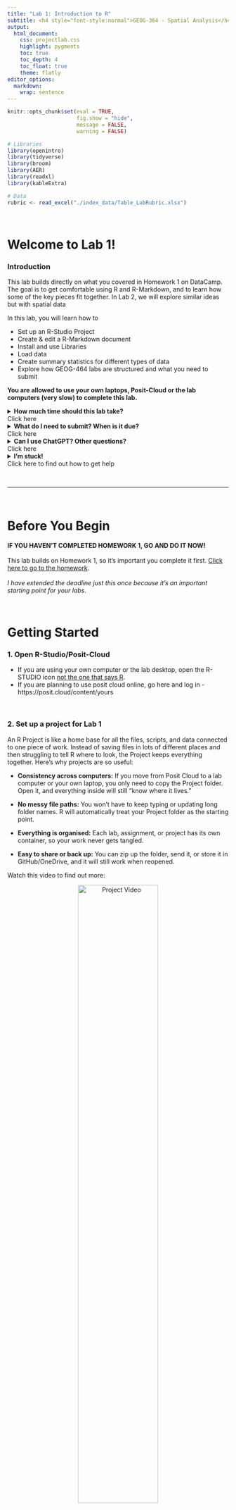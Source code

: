 ```yaml
---
title: "Lab 1: Introduction to R"
subtitle: <h4 style="font-style:normal">GEOG-364 - Spatial Analysis</h4>
output: 
  html_document:
    css: projectlab.css
    highlight: pygments
    toc: true
    toc_depth: 4
    toc_float: true
    theme: flatly
editor_options: 
  markdown: 
    wrap: sentence
---
```



```r
knitr::opts_chunk$set(eval = TRUE, 
                      fig.show = "hide", 
                      message = FALSE, 
                      warning = FALSE)

# Libraries
library(openintro)
library(tidyverse)
library(broom)
library(AER)
library(readxl)
library(kableExtra)

# Data
rubric <- read_excel("./index_data/Table_LabRubric.xlsx")
```


\

# Welcome to Lab 1! {#Lab1 .unnumbered}


### Introduction

This lab builds directly on what you covered in Homework 1 on DataCamp. The goal is to get comfortable using R and R-Markdown, and to learn how some of the key pieces fit together. In Lab 2, we will explore similar ideas but with spatial data

In this lab, you will learn how to 

 - Set up an R-Studio Project
 - Create & edit a R-Markdown document
 - Install and use Libraries
 - Load data
 - Create summary statistics for different types of data
 - Explore how GEOG-464 labs are structured and what you need to submit

**You are allowed to use your own laptops, Posit-Cloud or the lab computers (very slow) to complete this lab.**

<details>
<summary> **How much time should this lab take?** <br>Click here </summary>
<div class="details-body">
<p>This is a **one-week lab**. You’ll likely finish most of it during your lab session, with about 4 additional hours of work at home. So you can expect it to take around **6 hours total**. <br><br> **If it’s taking much longer than that, please reach out!** Don’t struggle in silence. </p>
</div>
</details>

<details>
<summary>**What do I need to submit? When is it due?**<br> Click here</summary>
<div class="details-body">
<p>Submission instructions and a checklist-style grading rubric are included at the end of this lab. </p>
<p>Your deadline depends on which lab section you're in::</p>
<ul>
<li>**Tuesday Lab:** due Wednesday, Sept 10 @ 11:59PM </li>
<li>**Thursday Lab:** due Friday, Sept 12 @ 11:59PM</li>
<li>**Friday Lab:** due Saturday, Sept 13 @ 11:59PM</li>
</ul>
<p>IIf something comes up and you’re running late, don’t panic — <a href="https://psu-spatial.github.io/Geog364-2025/FAQ.html"><strong>click this link for the late policy</strong></a>.</p>
</div>
</details>

<details>
<summary> **Can I use ChatGPT? Other questions?** <br> Click here </summary>
<div class="details-body">
<p>Please read the [**the lab FAQ**](https://psu-spatial.github.io/Geog364-2025/FAQ.html) for guidance on using tools like ChatGPT and answers to common questions. We will also be talking about ChatGPT in the next week or so.
</p>
</div>
</details>


<details class="help">
<summary><strong>I'm stuck!</strong><br>Click here to find out how to get help</summary>
<div class="details-body">
<p>If you get stuck, here’s how to find help:</p>

<p><strong>DURING LABS</strong></p>
<ul>
<li>Kiely (and often Dr G) will be available during your lab session. This is the fastest way to get help.</li>
</ul>

<p><strong>DURING OFFICE HOURS</strong></p>
<ul>
<li>Dr G holds weekly office hours and genuinely enjoys helping with R — especially if you’re feeling stuck, frustrated, or overwhelmed.</li>
</ul>

<p><strong>PIAZZA DISCUSSION BOARD</strong></p>
<ul>
<li>The <a href="https://psu.instructure.com/courses/2396422/external_tools/252951"><strong>Class Piazza discussion board</strong></a> is open 24/7. Kiely will explain how it works and will check it at least once a day.</li>
</ul>

<p><strong>LAST RESORT (IF NO REPLY ON PIAZZA)</strong></p>
<ul>
<li>If you’ve posted on Piazza and don’t get a reply within 24 hours, you can send a <strong>Canvas message</strong> to Kiely or Dr G. Or reach out anytime if you feel completely lost. Replies usually take about 24 hours (see the <a href="https://psu-spatial.github.io/Geog364-2025/FAQ.html"><strong>late policy</strong></a> if you’re near a deadline).</li>
</ul>
</div>
</details>

\

------------------------------------------------------------------------

\


# Before You Begin

::: {#boxgreen}

**IF YOU HAVEN'T COMPLETED HOMEWORK 1, GO AND DO IT NOW!** <br><br> This lab builds on Homework 1, so it's important you complete it first. [Click here to go to the homework](https://psu.instructure.com/courses/2396422/assignments/17466225). <br><br>  *I have extended the deadline just this once because it's an important starting point for your labs*.  

::: 

\

# Getting Started

### 1. Open R-Studio/Posit-Cloud

 - If you are using your own computer or the lab desktop, open the R-STUDIO icon [not the one that says R](https://psu-spatial.github.io/Stat462-2025/index_images/pg_Tut2_startup_fig1.png).
 - If you are planning to use posit cloud online, go here and log in - https://posit.cloud/content/yours

\

### 2. Set up a project for Lab 1

An R Project is like a home base for all the files, scripts, and data connected to one piece of work. Instead of saving files in lots of different places and then struggling to tell R where to look, the Project keeps everything together. Here's why projects are so useful:

 - **Consistency across computers:** If you move from Posit Cloud to a lab computer or your own laptop, you only need to copy the Project folder. Open it, and everything inside will still “know where it lives.”

 - **No messy file paths:** You won’t have to keep typing or updating long folder names. R will automatically treat your Project folder as the starting point.

 - **Everything is organised:** Each lab, assignment, or project has its own container, so your work never gets tangled.

 - **Easy to share or back up:** You can zip up the folder, send it, or store it in GitHub/OneDrive, and it will still work when reopened.
 
 Watch this video to find out more:

<p align="center">
  <a href="https://www.linkedin.com/learning/learning-the-r-tidyverse/why-should-you-use-projects-in-rstudio?u=76811570">
    <img src="index_images/im_T1_ProjectVideo.png" alt="Project Video" width="60%">
  </a>
</p>

\

1.  You need to create a new project for every single lab! <br> **Today, use these instructions to create a project for Lab 1:** <br><br> If you are using your own computer or a lab computer, click here [Tutorial: R-Studio Desktop](https://psu-spatial.github.io/Stat462-2025/CH2_EACHLAB.html#11_Projects_using_R-Studio_Desktop) <br> If you are using posit cloud online (the website), click here [Tutorial: Posit Cloud online](https://psu-spatial.github.io/Stat462-2025/CH2_EACHLAB.html#12_Projects_using_Posit_Cloud) <br><br>

\

### 3. Global settings

Before you start using RStudio, it helps to adjust a few settings to make your lives easier. 

2.  Click here [Tutorial: Global settings](https://psu-spatial.github.io/Stat462-2023/in_S462_Tutorial01WhatisR.html#changing-global-settings) and follow the instructions to change your global settings & appearance.


\

### 4. R-Markdown

You are going to write up your labs as R-Markdown files. These can include both code and text - and they are easy to turn into websites, pdf documents, presentations and many other things.

3.  First, learn more about R-Markdown.<br><br> a) Go to https://rmarkdown.rstudio.com/index.html and take a look around at what R-Markdown is and what it can do <br> b) Go to the [R-Markdown Tutorial](https://psu-spatial.github.io/Stat462-2025/CH2_EACHLAB.html#31_Introduction) and read the introduction & R-Markdown structure. <br><br>



First, learn more about R-Markdown.

 a) Go to https://rmarkdown.rstudio.com/index.html and take a look around at what R-Markdown is
 
 b) Go to the [R-Markdown Tutorial](https://psu-spatial.github.io/Stat462-2025/CH2_EACHLAB.html#31_Introduction) and read the introduction & R-Markdown structure.
 
For this lab, you are going to use a pre-existing R-Markdown file.


2.  Click here [Tutorial: R-Markdown](https://psu-spatial.github.io/Stat462-2023/in_S462_Tutorial01WhatisR.html#changing-global-settings) and follow the instructions to change your global settings & appearance.


------------------------------------------------------------------------

# Installing Libraries

Now, we are going to tr






------------------------------------------------------------------------

# Code Showcase

Now, we are going to tr




------------------------------------------------------------------------

# Basic data analysis

Some initial plots


------------------------------------------------------------------------

# Show me something new!

adasdsad


For example you could,

 - Follow these instructions, install a custom theme and include a screenshot in your lab report (https://www.garrickadenbuie.com/project/rsthemes/)

<br>

------------------------------------------------------------------------

# What to submit?

asdjnasda

<br>

# Grading rubric

## Overall

Overall, here is what your lab should correspond to:

```r
knitr::kable(rubric) %>%   
  kable_classic_2() %>%
  kable_styling(bootstrap_options = c("striped", "hover", "responsive"))

```

And..
finished!
